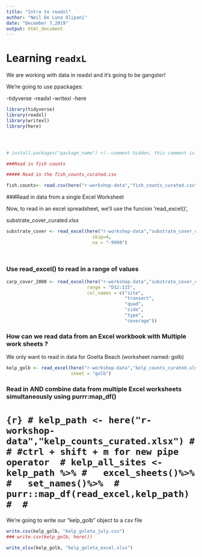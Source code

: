 ```yaml
---
title: "Intro to readxl"
author: "Neil De Luna Olipani"
date: "December 7,2019"
output: html_document
---
```


# Learning `readxL`

We are working with data in readxl and it's going to be gangster!

We're going to use ppackages:

-tidyverse
-readxl
-writexl
-here

```r
library(tidyverse) 
library(readxl)
library(writexl)
library(here)




# install.packages("package_name") <!--comment hidden, this comment is hidden but not #install-->

###Read in fish counts
```
```r
##### Read in the fish_counts_curated.csv

fish.counts<- read.csv(here("r-workshop-data","fish_counts_curated.csv")) 
```
###Read in data from a single Excel Worksheet 


Now, to read in an excel spreadsheet, we'll use the funcion 'read_excel()', 

substrate_cover_curated.xlsx

```r
substrate_cover <- read_excel(here("r-workshop-data","substrate_cover_curated.xlsx"),
                                skip=4,
                                na = "-9999")
                            
                            
```

### Use read_excel() to read in a range of values

```r
carp_cover_2000 <- read_excel(here("r-workshop-data","substrate_cover_curated.xlsx"),
                              range = "D12:I15",
                              col_names = c("site",
                                            "transect",
                                            "quad",
                                            "side",
                                            "type",
                                            "coverage"))

```
### How can we read data from an Excel workbook with Multiple work sheets ?


We only want to read in data for Goelta Beach (worksheet named: golb)

```r
kelp_golb <- read_excel(here("r-workshop-data","kelp_counts_curated.xlsx"),
                        sheet = "golb")
```

### Read in AND combine data from multiple Excel worksheets simultaneously using purrr:map_df()

# ```{r}
# kelp_path <- here("r-workshop-data","kelp_counts_curated.xlsx")
# 
# #ctrl + shift + m for new pipe operator 
# kelp_all_sites <- kelp_path %>%
#   excel_sheets()%>% 
#   set_names()%>% 
#   purr::map_df(read_excel,kelp_path)
# 
# ```
We're going to write our "kelp_golb" object to a csv file 

```r
write.csv(kelp_golb, "kelp_goleta_july.csv")
### write.csv(kelp_golb, here())

write_xlsx(kelp_golb, "kelp_goleta_excel.xlsx")

```





